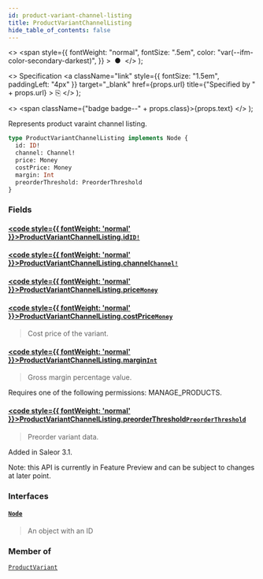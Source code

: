 ```yaml
---
id: product-variant-channel-listing
title: ProductVariantChannelListing
hide_table_of_contents: false
---
```


  <>
    <span
      style={{
        fontWeight: "normal",
        fontSize: ".5em",
        color: "var(--ifm-color-secondary-darkest)",
      }}
    >
      &nbsp;●&nbsp;
    </span>
  </>
);

  <>
    Specification
    <a
      className="link"
      style={{ fontSize: "1.5em", paddingLeft: "4px" }}
      target="\_blank"
      href={props.url}
      title={"Specified by " + props.url}
    >
      ⎘
    </a>
  </>
);

  <>
    <span className={"badge badge--" + props.class}>{props.text}</span>
  </>
);

Represents product varaint channel listing.

```graphql
type ProductVariantChannelListing implements Node {
  id: ID!
  channel: Channel!
  price: Money
  costPrice: Money
  margin: Int
  preorderThreshold: PreorderThreshold
}
```

### Fields

#### [<code style={{ fontWeight: 'normal' }}>ProductVariantChannelListing.<b>id</b></code>](#)<Bullet />[`ID!`](../../../storefront/miscellaneous/scalars/id) <Badge class="secondary" text="non-null"/> <Badge class="secondary" text="scalar"/>

>

#### [<code style={{ fontWeight: 'normal' }}>ProductVariantChannelListing.<b>channel</b></code>](#)<Bullet />[`Channel!`](../../../storefront/channels/objects/channel) <Badge class="secondary" text="non-null"/> <Badge class="secondary" text="object"/>

>

#### [<code style={{ fontWeight: 'normal' }}>ProductVariantChannelListing.<b>price</b></code>](#)<Bullet />[`Money`](../../../storefront/miscellaneous/objects/money) <Badge class="secondary" text="object"/>

>

#### [<code style={{ fontWeight: 'normal' }}>ProductVariantChannelListing.<b>costPrice</b></code>](#)<Bullet />[`Money`](../../../storefront/miscellaneous/objects/money) <Badge class="secondary" text="object"/>

> Cost price of the variant.

#### [<code style={{ fontWeight: 'normal' }}>ProductVariantChannelListing.<b>margin</b></code>](#)<Bullet />[`Int`](../../../storefront/miscellaneous/scalars/int) <Badge class="secondary" text="scalar"/>

> Gross margin percentage value.

Requires one of the following permissions: MANAGE_PRODUCTS.

>

#### [<code style={{ fontWeight: 'normal' }}>ProductVariantChannelListing.<b>preorderThreshold</b></code>](#)<Bullet />[`PreorderThreshold`](../../../storefront/products/objects/preorder-threshold) <Badge class="secondary" text="object"/>

> Preorder variant data.

Added in Saleor 3.1.

Note: this API is currently in Feature Preview and can be subject to changes at later point.

>

### Interfaces

#### [`Node`](../../../storefront/miscellaneous/interfaces/node) <Badge class="secondary" text="interface"/>

> An object with an ID

### Member of

[`ProductVariant`](../../../storefront/products/objects/product-variant) <Badge class="secondary" text="object"/>
